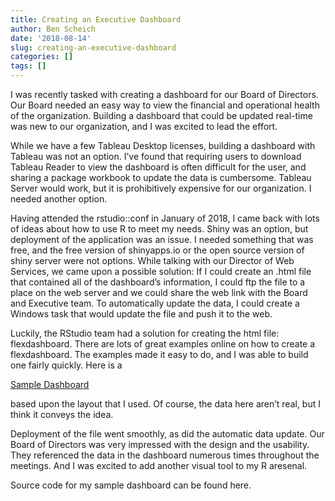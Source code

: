 ```yaml
---
title: Creating an Executive Dashboard
author: Ben Scheich
date: '2018-08-14'
slug: creating-an-executive-dashboard
categories: []
tags: []
---
```


I was recently tasked with creating a dashboard for our Board of Directors. Our Board needed an easy way to view the financial and operational health of the organization.  Building a dashboard that could be updated real-time was new to our organization, and I was excited to lead the effort.  

While we have a few Tableau Desktop licenses, building a dashboard with Tableau was not an option. I've found that requiring users to download Tableau Reader to view the dashboard is often difficult for the user, and sharing a package workbook to update the data is cumbersome. Tableau Server would work, but it is prohibitively expensive for our organization.  I needed another option.

Having attended the rstudio::conf in January of 2018, I came back with lots of ideas about how to use R to meet my needs.  Shiny was an option, but deployment of the application was an issue.  I needed something that was free, and the free version of shinyapps.io or the open source version of shiny server were not options.   While talking with our Director of Web Services, we came upon a possible solution: If I could create an .html file that contained all of the dashboard's information, I could ftp the file to a place on the web server and we could share the web link with the Board and Executive team. To automatically update the data, I could create a Windows task that would update the file and push it to the web.  

Luckily, the RStudio team had a solution for creating the html file: flexdashboard.  There are lots of great examples online on how to create a flexdashboard.  The examples made it easy to do, and I was able to build one fairly quickly.  Here is a <p><a href=/files/sample_dashboard.html target="blank"> Sample Dashboard</a></p> based upon the layout that I used.  Of course, the data here aren't real, but I think it conveys the idea.  

Deployment of the file went smoothly, as did the automatic data update.  Our Board of Directors was very impressed with the design and the usability.  They referenced the data in the dashboard numerous times throughout the meetings. And I was excited to add another visual tool to my R aresenal.

Source code for my sample dashboard can be found here.

